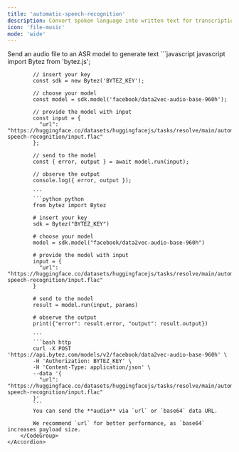 ```yaml
---
title: 'automatic-speech-recognition'
description: Convert spoken language into written text for transcription services, voice assistants, and accessibility features
icon: 'file-music'
mode: 'wide'
---
```


<AccordionGroup>
	<Accordion defaultOpen="true" title="Basic usage">
		Send an audio file to an ASR model to generate text
		<CodeGroup>
			```javascript javascript
			import Bytez from 'bytez.js';
			
			// insert your key
			const sdk = new Bytez('BYTEZ_KEY');
			
			// choose your model
			const model = sdk.model('facebook/data2vec-audio-base-960h');
			
			// provide the model with input
			const input = {
			  "url": "https://huggingface.co/datasets/huggingfacejs/tasks/resolve/main/automatic-speech-recognition/input.flac"
			};
			
			// send to the model
			const { error, output } = await model.run(input);
			
			// observe the output
			console.log({ error, output });
			
			```
			```python python
			from bytez import Bytez
			
			# insert your key
			sdk = Bytez("BYTEZ_KEY")
			
			# choose your model
			model = sdk.model("facebook/data2vec-audio-base-960h")
			
			# provide the model with input
			input = {
			  "url": "https://huggingface.co/datasets/huggingfacejs/tasks/resolve/main/automatic-speech-recognition/input.flac"
			}
			
			# send to the model
			result = model.run(input, params)
			
			# observe the output
			print({"error": result.error, "output": result.output})
			
			```
			```bash http
			curl -X POST 'https://api.bytez.com/models/v2/facebook/data2vec-audio-base-960h' \
			-H 'Authorization: BYTEZ_KEY' \
			-H 'Content-Type: application/json' \
			--data '{
			  "url": "https://huggingface.co/datasets/huggingfacejs/tasks/resolve/main/automatic-speech-recognition/input.flac"
			}'
			```
			You can send the **audio** via `url` or `base64` data URL.
			
			We recommend `url` for better performance, as `base64` increases payload size.
		</CodeGroup>
	</Accordion>
</AccordionGroup>